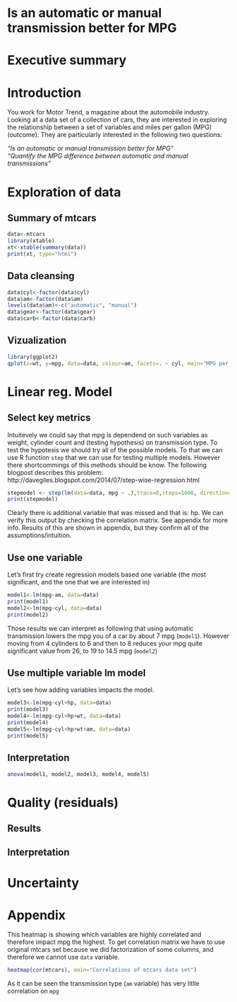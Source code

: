 Is an automatic or manual transmission better for MPG
========================================================


Executive summary
=================

Introduction
============
You work for Motor Trend, a magazine about the automobile industry. Looking at a data set of a collection of cars, they are interested in exploring the relationship between a set of variables and miles per gallon (MPG) (outcome). They are particularly interested in the following two questions:

*“Is an automatic or manual transmission better for MPG”*  
*"Quantify the MPG difference between automatic and manual transmissions"*

# Exploration of data

## Summary of mtcars
```r
data<-mtcars
library(xtable)
xt<-xtable(summary(data))
print(xt, type="html")
```

## Data cleansing
```r
data$cyl<-factor(data$cyl)
data$am<-factor(data$am)
levels(data$am)<-c("automatic", "manual")
data$gear<-factor(data$gear)
data$carb<-factor(data$carb)
```

## Vizualization
```r
library(ggplot2)
qplot(x=wt, y=mpg, data=data, colour=am, facets=. ~ cyl, main="MPG per cyl, wt, trans type")
```

# Linear reg. Model
## Select key metrics
Intuitevely we could say that mpg is dependend on such variables as weight, cylinder count and (testing hypothesis)
on transmission type. To test the hypotesis we should try all of the possible models. To that we can use R function `step`
that we can use for testing multiple models. However there shortcommings of this methods should be know. The following blogpost
describes this problem: http://davegiles.blogspot.com/2014/07/step-wise-regression.html
```r
stepmodel <- step(lm(data=data, mpg ~ .),trace=0,steps=1000, direction="both")
print(stepmodel)
```
Clearly there is additional variable that was missed and that is: hp. We can verify this output by checking the correlation
matrix. See appendix for more info. Results of this are shown in appendix, but they confirm all of the assumptions/intuition.

## Use one variable
Let's first try create regression models based one variable (the most significant, and the one that we are interested in)
```r
model1<-lm(mpg~am, data=data)
print(model1)
model2<-lm(mpg~cyl, data=data)
print(model2)
```
Those results we can interpret as following that using automatic transmission lowers the mpg you of a car by about 7 mpg (`model1`).
However moving from 4 cylinders to 6 and then to 8 reduces your mpg quite significant value from 26, to 19 to 14.5 mpg (`model2`)


## Use multiple variable lm model
Let's see how adding variables impacts the model.
```r
model3<-lm(mpg~cyl+hp, data=data)
print(model3)
model4<-lm(mpg~cyl+hp+wt, data=data)
print(model4)
model5<-lm(mpg~cyl+hp+wt+am, data=data)
print(model5)
```

## Interpretation

```r
anova(model1, model2, model3, model4, model5)
```

# Quality (residuals)
## Results
## Interpretation

# Uncertainty



# Appendix
This heatmap is showing which variables are highly correlated and therefore impact mpg the highest. To get correlation matrix we have to use original mtcars set because we did factorization of some columns, and therefore we cannot use `data` variable. 
```r
heatmap(cor(mtcars), main="Correlations of mtcars data set")
```
As it can be seen the transmission type (`am` variable) has very litlle correlation on `mpg`
